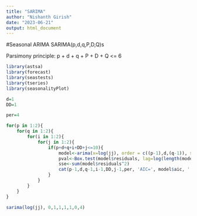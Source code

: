 ---
title: "SARIMA"
author: "Nishanth Girish"
date: "2023-06-21"
output: html_document
---

#Seasonal ARIMA 
SARIMA(p,d,q,P,D,Q)s

Parsimony principle: p + d + q + P + D + Q <= 6


```{r}
library(astsa)
library(forecast)
library(seastests)
library(tseries)
library(seasonalityPlot)
```

```{r}

d=1
DD=1

per=4

for(p in 1:2){
    for(q in 1:2){
        for(i in 1:2){
            for(j in 1:2){
                if(p+d+q+i+DD+j<=10){
                    model<-arima(x=log(jj), order = c((p-1),d,(q-1)), seasonal = list(order=c((i-1),DD,(j-1)), period=per))
                    pval<-Box.test(model$residuals, lag=log(length(model$residuals)))
                    sse<-sum(model$residuals^2)
                    cat(p-1,d,q-1,i-1,DD,j-1,per, 'AIC=', model$aic, ' SSE=',sse,' p-VALUE=', pval$p.value,'\n')
                }
            }
        }
    }
}
```


```{r}
sarima(log(jj), 0,1,1,1,1,0,4)
```

